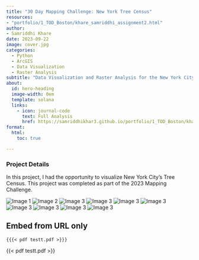 ```yaml
---
title: "30 Day Mapping Challenge: New York Tree Census"
resources: 
- "portfolio/1_TOD_Boston/khare_samriddhi_assignment2.html"
author:
- Samriddhi Khare
date: 2023-09-22
image: cover.jpg
categories:
  - Python
  - ArcGIS
  - Data Visualization
  - Raster Analysis
subtitle: "Data Visualization and Raster Analysis for the New York City Tree Census."
about:
  id: hero-heading
  image-width: 0em
  template: solana
  links:
    - icon: journal-code
      text: Full Analysis
      href: https://samriddhikhar3.github.io/portfolio/1_TOD_Boston/khare_samriddhi_assignment2.html  
format:
  html:
    toc: true

---
```


### Project Details

In this project, I had the opportunity to visualize New York City's Tree Census. This project was completed as part of the 2023 Mapping Challenge.  

![Image 1](11_skhare.png)
![Image 2](2_skhare.png)
![Image 3](9_skhare.png)
![Image 3](13_skhare.png)
![Image 3](18_skhare.gif)
![Image 3](20_skhare.png)
![Image 3](21_skhare.png)
![Image 3](24_skhare.png)
![Image 3](25_skhare.png)
![Image 3](27_skhare.png)


<style>
testt.pdf {
  max-width: 100%;
	width: 600px;
	height: 600px;
	border: 10px solid rgba(0,0,0,.2);
	margin: 0;
}
</style>


## Embed from URL only

`{{{< pdf testt.pdf >}}}`

{{< pdf testt.pdf >}}





